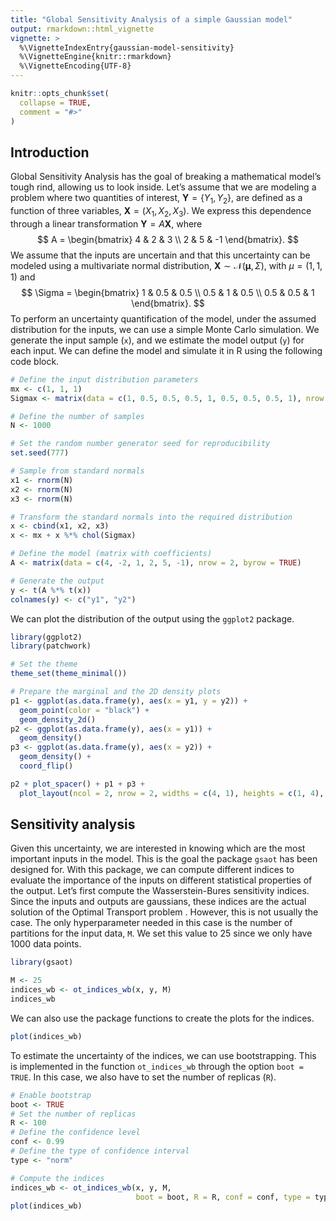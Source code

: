 ```yaml
---
title: "Global Sensitivity Analysis of a simple Gaussian model"
output: rmarkdown::html_vignette
vignette: >
  %\VignetteIndexEntry{gaussian-model-sensitivity}
  %\VignetteEngine{knitr::rmarkdown}
  %\VignetteEncoding{UTF-8}
---
```


```r
knitr::opts_chunk$set(
  collapse = TRUE,
  comment = "#>"
)
```

## Introduction

Global Sensitivity Analysis has the goal of breaking a mathematical model's tough rind, allowing us to look inside. 
Let's assume that we are modeling a problem where two quantities of interest, $\mathbf{Y} = \{Y_1, Y_2\}$, are defined as a function of three variables, $\mathbf{X} = (X_1, X_2, X_3)$. We express this dependence through a linear transformation $\mathbf{Y} = A\mathbf{X}$, where 
$$
A = \begin{bmatrix}
      4 & 2 & 3 \\
      2 & 5 & -1 
    \end{bmatrix}.
$$
We assume that the inputs are uncertain and that this uncertainty can be modeled using a multivariate normal distribution, $\mathbf{X} \sim \mathcal{N}(\mathbf{\mu}, \Sigma)$, with $\mu = (1,1,1)$ and 
$$
\Sigma = \begin{bmatrix}
            1 & 0.5 & 0.5 \\
            0.5 & 1 & 0.5 \\
            0.5 & 0.5 & 1
          \end{bmatrix}.
$$
To perform an uncertainty quantification of the model, under the assumed distribution for the inputs, we can use a simple Monte Carlo simulation. We generate the input sample (`x`), and we estimate the model output (`y`) for each input. 
We can define the model and simulate it in R using the following code block.

```r
# Define the input distribution parameters
mx <- c(1, 1, 1)
Sigmax <- matrix(data = c(1, 0.5, 0.5, 0.5, 1, 0.5, 0.5, 0.5, 1), nrow = 3)

# Define the number of samples
N <- 1000

# Set the random number generator seed for reproducibility
set.seed(777)

# Sample from standard normals
x1 <- rnorm(N)
x2 <- rnorm(N)
x3 <- rnorm(N)

# Transform the standard normals into the required distribution
x <- cbind(x1, x2, x3)
x <- mx + x %*% chol(Sigmax)

# Define the model (matrix with coefficients)
A <- matrix(data = c(4, -2, 1, 2, 5, -1), nrow = 2, byrow = TRUE)

# Generate the output
y <- t(A %*% t(x))
colnames(y) <- c("y1", "y2")
```
We can plot the distribution of the output using the `ggplot2` package.
```r
library(ggplot2)
library(patchwork)

# Set the theme
theme_set(theme_minimal())

# Prepare the marginal and the 2D density plots
p1 <- ggplot(as.data.frame(y), aes(x = y1, y = y2)) +
  geom_point(color = "black") +
  geom_density_2d()
p2 <- ggplot(as.data.frame(y), aes(x = y1)) +
  geom_density()
p3 <- ggplot(as.data.frame(y), aes(x = y2)) +
  geom_density() +
  coord_flip()

p2 + plot_spacer() + p1 + p3 +
  plot_layout(ncol = 2, nrow = 2, widths = c(4, 1), heights = c(1, 4), axes = "collect")
```

## Sensitivity analysis

Given this uncertainty, we are interested in knowing which are the most important inputs in the model. This is the goal the package `gsaot` has been designed for. With this package, we can compute different indices to evaluate the importance of the inputs on different statistical properties of the output. Let's first compute the Wasserstein-Bures sensitivity indices. Since the inputs and outputs are gaussians, these indices are the actual solution of the Optimal Transport problem \insertCite{gelbrich1990formula}{gsaot}. However, this is not usually the case. The only hyperparameter needed in this case is the number of partitions for the input data, `M`. We set this value to 25 since we only have 1000 data points. 

```r
library(gsaot)

M <- 25
indices_wb <- ot_indices_wb(x, y, M)
indices_wb
```
We can also use the package functions to create the plots for the indices.
```r
plot(indices_wb)
```

To estimate the uncertainty of the indices, we can use bootstrapping. This is implemented in the function `ot_indices_wb` through the option `boot = TRUE`. In this case, we also have to set the number of replicas (`R`).
```r
# Enable bootstrap
boot <- TRUE
# Set the number of replicas
R <- 100
# Define the confidence level
conf <- 0.99
# Define the type of confidence interval
type <- "norm"

# Compute the indices
indices_wb <- ot_indices_wb(x, y, M, 
                            boot = boot, R = R, conf = conf, type = type)
plot(indices_wb)
```

\insertAllCited{}
